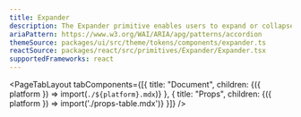 ```yaml
---
title: Expander
description: The Expander primitive enables users to expand or collapse a set of sections.
ariaPattern: https://www.w3.org/WAI/ARIA/apg/patterns/accordion
themeSource: packages/ui/src/theme/tokens/components/expander.ts
reactSource: packages/react/src/primitives/Expander/Expander.tsx
supportedFrameworks: react
---
```



<PageTabLayout 
  tabComponents={[{
    title: "Document", 
    children: <Fragment>{({ platform }) => import(`./${platform}.mdx`)}</Fragment>
  },
  {
    title: "Props", 
    children: <Fragment>{({ platform }) => import('./props-table.mdx')}</Fragment>
  }]}
/>
